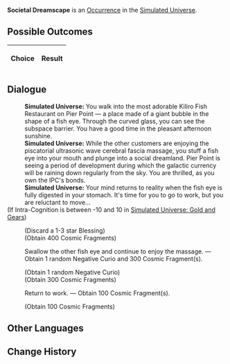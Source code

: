 {{Simulated Universe Event Infobox
|title         = Societal Dreamscape
|image         = Random Event Normal.png
|type          =
|domains_su    = Occurrence
|domains_ext   = Occurrence
|domains_swarm = 
|domains_gng   = 
|requirements  =
|prev          = 
|next          = 
|indexRewards  =
|characters    = 
}}
'''Societal Dreamscape''' is an [[Simulated Universe/Occurrence|Occurrence]] in the [[Simulated Universe]].

==Possible Outcomes==
{| class="article-table"
!Choice
!Result

|}

<!--
==Gameplay Notes==

-->
==Dialogue==
{{Dialogue Start}}
:'''Simulated Universe:''' You walk into the most adorable Kiliro Fish Restaurant on Pier Point &mdash; a place made of a giant bubble in the shape of a fish eye. Through the curved glass, you can see the subspace barrier. You have a good time in the pleasant afternoon sunshine.
:'''Simulated Universe:''' While the other customers are enjoying the piscatorial ultrasonic wave cerebral fascia massage, you stuff a fish eye into your mouth and plunge into a social dreamland. Pier Point is seeing a period of development during which the galactic currency will be raining down regularly from the sky. You are thrilled, as you own the IPC's bonds.
:'''Simulated Universe:''' Your mind returns to reality when the fish eye is fully digested in your stomach. It's time for you to go to work, but you are reluctant to move...
;(If Intra-Cognition is between -10 and 10 in [[Simulated Universe: Gold and Gears]])
:{{SU Special Dialogue|Erudition|Shatter the "work communicator" that can be used to contact you!|Discard 1 Blessing(s) and gain 400 Cosmic Fragment(s).}}
:;(Discard a 1-3 star Blessing)
:;(Obtain 400 Cosmic Fragments)
:{{DIcon|Star}} Swallow the other fish eye and continue to enjoy the massage. &mdash; Obtain 1 random Negative Curio and 300 Cosmic Fragment(s).
:;(Obtain 1 random Negative Curio)
:;(Obtain 300 Cosmic Fragments)
:{{DIcon|Star}} Return to work. &mdash; Obtain 100 Cosmic Fragment(s).
:;(Obtain 100 Cosmic Fragments)
{{Dialogue End}}

==Other Languages==
{{Other Languages
|en   = Societal Dreamscape
|zhs  = 社会性梦境
|zht  = 社會性夢境
|ja   = {{Rubi|社会性|しゃかいせい}}の{{Rubi|夢|ゆめ}}
|ko   = 사회적 꿈
|es   = Sueños de sociedad
|fr   = Onirisme sociétal
|ru   = Сны социума
|th   = ความฝันของสังคม
|vi   = Giấc Mơ Mang Tính Xã Hội
|de   = Gesellschaftliche Traumlandschaft
|id   = Mimpi Kehidupan Sosial
|pt   = Sonho de Fuga Social
}}

==Change History==
{{Change History|1.0}}
